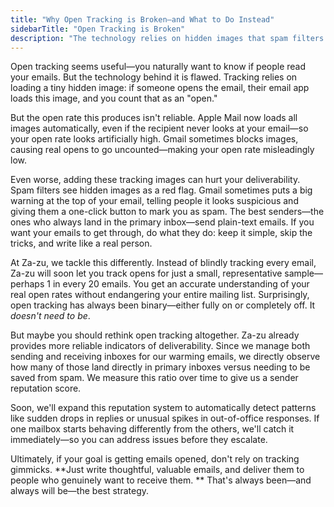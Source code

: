 ```yaml
---
title: "Why Open Tracking is Broken—and What to Do Instead"
sidebarTitle: "Open Tracking is Broken"
description: "The technology relies on hidden images that spam filters hate, and Apple Mail loads them automatically anyway. Here's why the best email senders skip tracking entirely—and what actually works for deliverability."
---
```


Open tracking seems useful—you naturally want to know if people read your emails. But the technology behind it is flawed. Tracking relies on loading a tiny hidden image: if someone opens the email, their email app loads this image, and you count that as an "open."

But the open rate this produces isn't reliable. Apple Mail now loads all images automatically, even if the recipient never looks at your email—so your open rate looks artificially high. Gmail sometimes blocks images, causing real opens to go uncounted—making your open rate misleadingly low.

Even worse, adding these tracking images can hurt your deliverability. Spam filters see hidden images as a red flag. Gmail sometimes puts a big warning at the top of your email, telling people it looks suspicious and giving them a one-click button to mark you as spam. The best senders—the ones who always land in the primary inbox—send plain-text emails. If you want your emails to get through, do what they do: keep it simple, skip the tricks, and write like a real person.

At Za-zu, we tackle this differently. Instead of blindly tracking every email, Za-zu will soon let you track opens for just a small, representative sample—perhaps 1 in every 20 emails. You get an accurate understanding of your real open rates without endangering your entire mailing list. Surprisingly, open tracking has always been binary—either fully on or completely off. It *doesn't need to be*.

But maybe you should rethink open tracking altogether. Za-zu already provides more reliable indicators of deliverability. Since we manage both sending and receiving inboxes for our warming emails, we directly observe how many of those land directly in primary inboxes versus needing to be saved from spam. We measure this ratio over time to give us a sender reputation score.

Soon, we'll expand this reputation system to automatically detect patterns like sudden drops in replies or unusual spikes in out-of-office responses. If one mailbox starts behaving differently from the others, we'll catch it immediately—so you can address issues before they escalate.

Ultimately, if your goal is getting emails opened, don't rely on tracking gimmicks. **Just write thoughtful, valuable emails, and deliver them to people who genuinely want to receive them. 
** That's always been—and always will be—the best strategy.